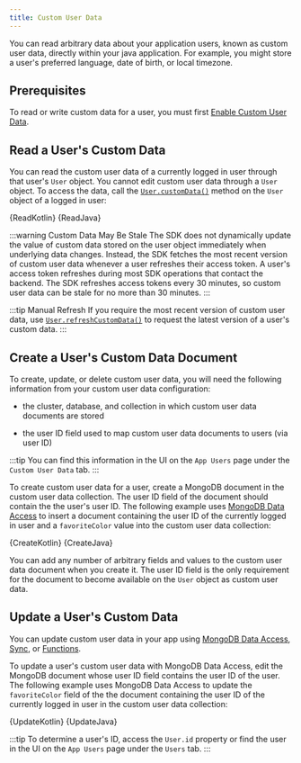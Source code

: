```yaml
---
title: Custom User Data
---
```


You can read arbitrary data about your application users, known as
custom user data, directly within your java application. For example,
you might store a user's preferred language, date of birth, or local
timezone.

## Prerequisites

To read or write custom data for a user, you must first [Enable Custom User Data](https://docs.mongodb.com/realm/users/enable-custom-user-data/#std-label-enable-custom-user-data-procedure).

## Read a User's Custom Data

You can read the custom user data of a currently logged in user
through that user's `User` object. You cannot edit custom user data
through a `User` object.
To access the data, call the
[`User.customData()`](https://docs.mongodb.com/realm-sdks/java/latest/io/realm/mongodb/User.html#getCustomData--)
method on the `User` object of a logged in user:

<Tabs groupId="java-sdk-languages">
    <TabItem value="kotlin" label="Kotlin">
        <CodeBlock language="kotlin">{ReadKotlin}</CodeBlock>
    </TabItem>
    <TabItem value="java" label="Java">
        <CodeBlock language="java">{ReadJava}</CodeBlock>
    </TabItem>
</Tabs>

:::warning Custom Data May Be Stale
The SDK does not dynamically update the value of custom data stored on
the user object immediately when underlying data changes. Instead, the SDK
fetches the most recent version of custom user data whenever a user
refreshes their access token. A user's access token refreshes
during most SDK operations that contact the backend.
The SDK refreshes access tokens every 30 minutes, so custom
user data can be stale for no more than 30 minutes.
:::

:::tip Manual Refresh
If you require the most recent version of custom user data, use
[`User.refreshCustomData()`](https://docs.mongodb.com/realm-sdks/java/latest/io/realm/mongodb/User.html#refreshCustomData--)
to request the latest version of a user's custom data.
:::

## Create a User's Custom Data Document

To create, update, or delete custom user data, you will need the following
information from your custom user data configuration:

- the cluster, database, and collection in which custom
  user data documents are stored

- the user ID field used to map custom user data documents
  to users (via user ID)

:::tip
You can find this information in the UI on the `App Users` page
under the `Custom User Data` tab.
:::

To create custom user data for a user, create a MongoDB document in the
custom user data collection. The user ID field of the document should
contain the the user's user ID. The following example uses
[MongoDB Data Access](/sdk/java/app-services/query-mongodb) to insert a
document containing the user ID of the currently logged in user and a
`favoriteColor` value into the custom user data collection:

<Tabs groupId="java-sdk-languages">
    <TabItem value="kotlin" label="Kotlin">
        <CodeBlock language="kotlin">{CreateKotlin}</CodeBlock>
    </TabItem>
    <TabItem value="java" label="Java">
        <CodeBlock language="java">{CreateJava}</CodeBlock>
    </TabItem>
</Tabs>

You can add any number of arbitrary fields and values to the custom user
data document when you create it. The user ID field is the only
requirement for the document to become available on the `User` object
as custom user data.

## Update a User's Custom Data

You can update custom user data in your app using
[MongoDB Data Access](/sdk/java/app-services/query-mongodb),
[Sync](/sdk/java/app-services/sync/overview), or
[Functions](/sdk/java/app-services/functions).

To update a user's custom user data with MongoDB Data Access, edit the
MongoDB document whose user ID field contains the user ID of the user.
The following example uses MongoDB Data Access
to update the `favoriteColor` field of
the the document containing the user ID of the currently logged in user
in the custom user data collection:

<Tabs groupId="java-sdk-languages">
    <TabItem value="kotlin" label="Kotlin">
        <CodeBlock language="kotlin">{UpdateKotlin}</CodeBlock>
    </TabItem>
    <TabItem value="java" label="Java">
        <CodeBlock language="java">{UpdateJava}</CodeBlock>
    </TabItem>
</Tabs>

:::tip
To determine a user's ID, access the `User.id` property or find the user
in the UI on the `App Users` page under the `Users` tab.
:::
